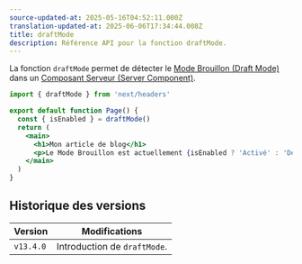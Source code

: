 ```yaml
---
source-updated-at: 2025-05-16T04:52:11.000Z
translation-updated-at: 2025-06-06T17:34:44.008Z
title: draftMode
description: Référence API pour la fonction draftMode.
---
```


La fonction `draftMode` permet de détecter le [Mode Brouillon (Draft Mode)](/docs/app/building-your-application/configuring/draft-mode) dans un [Composant Serveur (Server Component)](/docs/app/building-your-application/rendering/server-components).

```jsx filename="app/page.js"
import { draftMode } from 'next/headers'

export default function Page() {
  const { isEnabled } = draftMode()
  return (
    <main>
      <h1>Mon article de blog</h1>
      <p>Le Mode Brouillon est actuellement {isEnabled ? 'Activé' : 'Désactivé'}</p>
    </main>
  )
}
```

## Historique des versions

| Version   | Modifications                 |
| --------- | ----------------------------- |
| `v13.4.0` | Introduction de `draftMode`.  |